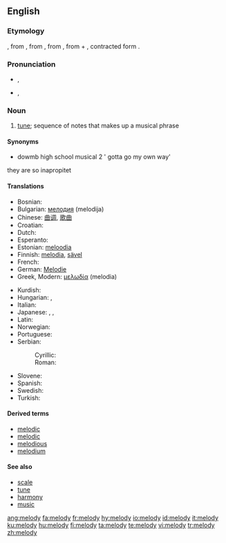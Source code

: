 {{see|Melody}}
==English==

===Etymology===
{{ME.}} '''{{term|melodie}}''', from {{OF.}} {{term|melodie}}, from {{L.}} {{term|melodia}}, from {{Gr.}} {{term|sc=Grek|μελῳδία|tr=melōidía||singing, chanting}}, from {{term|sc=Grek|μέλος|tr=mélos||musical phrase}} + {{term|sc=Grek|ἀοιδή|tr=aoidḗ||song}}, contracted form {{term|sc=Grek|ᾠδή|tr=ōdḗ}}.

===Pronunciation===
* {{a|GenAm}} {{IPA|/ˈmɛlədi/}}, {{SAMPA|/"mEl@di/}}
*:{{audio|en-us-melody.ogg|Audio (US)}}
* {{a|RP}} {{IPA|/ˈmelədi/}}, {{SAMPA|/"mel@di/}}

===Noun===
{{en-noun|melod|ies}}

# [[tune]]; sequence of notes that makes up a musical phrase

====Synonyms====
*dowmb high school musical 2 ' gotta go my own way'


they are so inapropitet

====Translations====
{{trans-top|sequence of notes that makes up a musical phrase}}
* Bosnian: {{t-|bs|melodija|f}}
* Bulgarian: [[мелодия]] (melodija) {{f}}
* Chinese: [[曲调]], [[歌曲]]
* Croatian: {{t-|hr|melodija|f}}
* Dutch: {{t+|nl|melodie|f}}
* Esperanto: {{t-|eo|melodio|xs=Esperanto}}
* Estonian: [[meloodia]]
* Finnish: [[melodia]], [[sävel]]
* French: {{t-|fr|mélodie|f}}
* German: [[Melodie]] {{f}}
* Greek, Modern: [[μελωδία]] (melodia)
{{trans-mid}}
* Kurdish: {{KUchar|[[ئاواز]]}}
* Hungarian: {{t-|hu|dallam}}, {{t-|hu|melódia}}
* Italian: {{t+|it|melodia|f}}
* Japanese: {{t-|ja|歌曲|sc=Jpan}}, {{t-|ja|調べ|sc=Jpan}}, {{t-|ja|旋律|sc=Jpan}}
* Latin: {{t-|la|melodia}}
* Norwegian: {{t-|no|melodi|m}}
* Portuguese: {{t+|pt|melodia|f}}
* Serbian:
*: Cyrillic: {{t-|sr|мелодија|f|sc=Cyrl}}
*: Roman: {{t-|sr|melodija|f}}
* Slovene: {{t-|sl|melodija|f}}
* Spanish: {{t-|es|melodía|f}}
* Swedish: {{t-|sv|melodi|c}}
* Turkish: {{t-|tr|melodi}}
{{trans-bottom}}

====Derived terms====
*[[melodic]]
*[[melodic]]
*[[melodious]]
*[[melodium]]<!-- possibly a trade name -->

====See also====
*[[scale]]
*[[tune]]
*[[harmony]]
*[[music]]

[[ang:melody]]
[[fa:melody]]
[[fr:melody]]
[[hy:melody]]
[[io:melody]]
[[id:melody]]
[[it:melody]]
[[ku:melody]]
[[hu:melody]]
[[fi:melody]]
[[ta:melody]]
[[te:melody]]
[[vi:melody]]
[[tr:melody]]
[[zh:melody]]